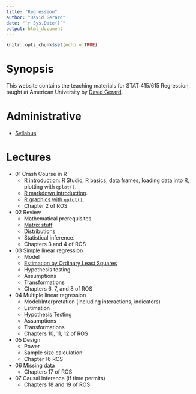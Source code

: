 ```yaml
---
title: "Regression"
author: "David Gerard"
date: "`r Sys.Date()`"
output: html_document
---
```


```r
knitr::opts_chunk$set(echo = TRUE)
```

# Synopsis

This website contains the teaching materials for STAT 415/615 Regression, taught at American 
University by [David Gerard](https://dcgerard.github.io/).

# Administrative

- [Syllabus](./syllabus.html)

# Lectures

- 01 Crash Course in R
  - [R introduction](./01_r_intro.html): R Studio, R basics, data frames, loading data into R, plotting with `qplot()`.
  - [R markdown introduction](01_r_markdown.html).
  - [R graphics with `qplot()`](./01_qplot.html).
  - Chapter 2 of ROS
- 02 Review
  - Mathematical prerequisites
  - [Matrix stuff](./02_matrix_stuff.html)
  - Distributions
  - Statistical inference.
  - Chapters 3 and 4 of ROS
- 03 Simple linear regression
  - Model
  - [Estimation by Ordinary Least Squares](./03_ols.html)
  - Hypothesis testing
  - Assumptions
  - Transformations
  - Chapters 6, 7, and 8 of ROS
- 04 Multiple linear regression
  - Model/Interpretation (including interactions, indicators)
  - Estimation
  - Hypothesis Testing
  - Assumptions
  - Transformations
  - Chapters 10, 11, 12 of ROS
- 05 Design
  - Power
  - Sample size calculation
  - Chapter 16 ROS
- 06 Missing data
  - Chapters 17 of ROS
- 07 Causal Inference (if time permits)
  - Chapters 18 and 19 of ROS
  
